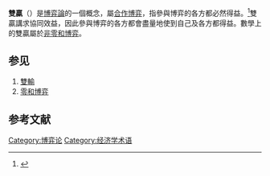{{Expand |time=2011-07-01T14:58:36+00:00 }}
'''雙贏'''（{{lang-en|win–win}}）是[[博弈論|博弈論]]的一個概念，屬[[合作博弈|合作博弈]]，指參與博弈的各方都必然得益。<ref>{{Cite web|title=win-win situation definition|url=https://www.unescwa.org/win-win-situation|url-status=live|access-date=June 17, 2021|website=United Nations Economic and Social Commission for Western Asia}}</ref>雙贏講求協同效益，因此參與博弈的各方都會盡量地使到自己及各方都得益。數學上的雙贏屬於[[非零和博弈|非零和博弈]]。

==参见==
# [[雙輸|雙輸]]
# [[零和博弈|零和博弈]]
==参考文献==
{{reflist}}
{{博弈论}}

[[Category:博弈论|Category:博弈论]]
[[Category:经济学术语|Category:经济学术语]]